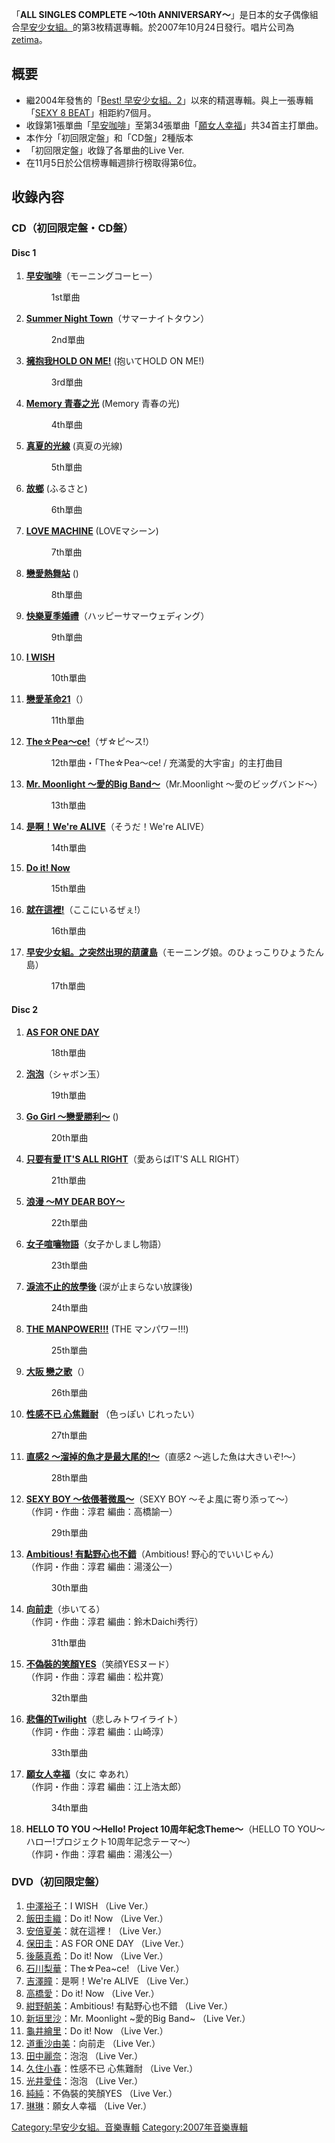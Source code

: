 {{unreferenced|time=2011-06-29T06:06:19+00:00}}
{{Infobox Album
| Name = ALL SINGLES COMPLETE ～10th ANNIVERSARY～
| Cover = MorningMusumeAllSinglesComplete Regular.jpg
| Artist = [[早安少女組。|早安少女組。]]
| Type = 精選輯
| Released = 2007年10月24日
| Recorded = 1998年 - 2007年
| Genre = [[J-POP|J-POP]]
| Length = 
| Label = [[zetima|zetima]]
| Producer = 淳君
| Certification  = 
| Chart position = * 週間最高排名第6位<small>（[[Oricon公信榜|Oricon]]）</small> 
| Reviews = 
| Last album            = [[SEXY_8_BEAT|SEXY 8 BEAT]]<br />2007年
| This album            = '''ALL SINGLES COMPLETE ～10th ANNIVERSARY～'''<br />2007年
| Next album            = [[COVER_YOU|COVER YOU]] <br />2008年
| Misc           = {{Singles
 | Name          = ALL SINGLES COMPLETE ～10th ANNIVERSARY～
 | Type          = 精選輯
 | Single 1      = [[悲傷的Twilight|悲傷的Twilight]]
 | Single 1 date = 2007年4月25日
 | Single 2      = [[願女人幸福|願女人幸福]]
 | Single 2 date = 2007年7月25日
}}
}}
「'''ALL SINGLES COMPLETE ～10th ANNIVERSARY～'''」是日本的女子偶像組合[[早安少女組。|早安少女組。]]的第3枚精選專輯。於2007年10月24日發行。唱片公司為[[zetima|zetima]]。

== 概要 ==
* 繼2004年發售的「[[Best!_早安少女組。2|Best! 早安少女組。2]]」以來的精選專輯。與上一張專輯「[[SEXY_8_BEAT|SEXY 8 BEAT]]」相距約7個月。
* 收錄第1張單曲「[[早安咖啡|早安咖啡]]」至第34張單曲「[[願女人幸福|願女人幸福]]」共34首主打單曲。
* 本作分「初回限定盤」和「CD盤」2種版本
* 「初回限定盤」收錄了各單曲的Live Ver.
* 在11月5日於公信榜專輯週排行榜取得第6位。

==收錄內容==
===CD（初回限定盤・CD盤）===
====Disc 1====
# '''[[早安咖啡|早安咖啡]]'''（モーニングコーヒー）
#:1st單曲
# '''[[Summer_Night_Town|Summer Night Town]]'''（サマーナイトタウン）
#:2nd單曲
# '''[[擁抱我HOLD_ON_ME!|擁抱我HOLD ON ME!]]''' (抱いてHOLD ON ME!)
#:3rd單曲
# '''[[Memory_青春之光|Memory 青春之光]]''' (Memory 青春の光)
#:4th單曲
# '''[[真夏的光線|真夏的光線]]''' (真夏の光線)
#:5th單曲
# '''[[故鄉_(早安少女組。單曲)|故鄉]]''' (ふるさと)
#:6th單曲
# '''[[LOVE_MACHINE|LOVE MACHINE]]''' (LOVEマシーン)
#:7th單曲
# '''[[戀愛熱舞站|戀愛熱舞站]]''' ({{lang|ja|恋のダンスサイト}})
#:8th單曲
# '''[[快樂夏季婚禮|快樂夏季婚禮]]'''（ハッピーサマーウェディング）
#:9th單曲
# '''[[I_WISH|I WISH]]'''
#:10th單曲
# '''[[戀愛革命21|戀愛革命21]]'''（{{lang|ja|恋愛レボリューション21}}）
#:11th單曲
# '''[[The☆Pea～ce!_/_充滿愛的大宇宙|The☆Pea～ce!]]'''（ザ☆ピ〜ス!）
#:12th單曲・「The☆Pea～ce! / 充滿愛的大宇宙」的主打曲目
# '''[[Mr._Moonlight_〜愛的Big_Band〜|Mr. Moonlight 〜愛的Big Band〜]]'''（Mr.Moonlight 〜愛のビッグバンド〜）
#:13th單曲
# '''[[是啊！We're_ALIVE|是啊！We're ALIVE]]'''（そうだ！We're ALIVE）
#:14th單曲
# '''[[Do_it!_Now|Do it! Now]]'''
#:15th單曲
# '''[[就在這裡!|就在這裡!]]'''（ここにいるぜぇ!）
#:16th單曲
# '''[[早安少女組。之突然出現的葫蘆島|早安少女組。之突然出現的葫蘆島]]'''（モーニング娘。のひょっこりひょうたん島）
#:17th單曲

====Disc 2====
# '''[[AS_FOR_ONE_DAY|AS FOR ONE DAY]]'''
#:18th單曲
# '''[[泡泡_(早安少女組。單曲)|泡泡]]'''（シャボン玉）
#:19th單曲
# '''[[Go_Girl_～戀愛勝利～|Go Girl ～戀愛勝利～]]''' ({{lang|ja|Go Girl 〜恋のヴィクトリー〜}})
#:20th單曲
# '''[[只要有愛_IT'S_ALL_RIGHT|只要有愛 IT'S ALL RIGHT]]'''（愛あらばIT'S ALL RIGHT）
#:21th單曲
# '''[[浪漫_～MY_DEAR_BOY～|浪漫 ～MY DEAR BOY～]]'''
#:22th單曲
# '''[[女子喧嚷物語|女子喧嚷物語]]'''（女子かしまし物語）
#:23th單曲
# '''[[淚流不止的放學後|淚流不止的放學後]]''' (涙が止まらない放課後)
#:24th單曲
# '''[[THE_MANPOWER!!!|THE MANPOWER!!!]]''' (THE マンパワー!!!)
#:25th單曲
# '''[[大阪_戀之歌|大阪 戀之歌]]'''（{{lang|ja|大阪 恋の歌}}）
#:26th單曲
# '''[[性感不已_心焦難耐|性感不已 心焦難耐]]''' （色っぽい じれったい）
#:27th單曲
# '''[[直感2_～溜掉的魚才是最大尾的!～|直感2 ～溜掉的魚才是最大尾的!～]]'''（直感2 〜逃した魚は大きいぞ!〜）
#:28th單曲
# '''[[SEXY_BOY_～依偎著微風～|SEXY BOY ～依偎著微風～]]'''（SEXY BOY 〜そよ風に寄り添って〜）<br/>（作詞・作曲：淳君 編曲：高橋諭一）
#:29th單曲
# '''[[Ambitious!_有點野心也不錯|Ambitious! 有點野心也不錯]]'''（Ambitious! 野心的でいいじゃん）<br/>（作詞・作曲：淳君 編曲：湯淺公一）
#:30th單曲
# '''[[向前走_(早安少女組。單曲)|向前走]]'''（歩いてる）<br/>（作詞・作曲：淳君 編曲：鈴木Daichi秀行）
#:31th單曲
# '''[[不偽裝的笑顏YES|不偽裝的笑顏YES]]'''（笑顔YESヌード）<br/>（作詞・作曲：淳君 編曲：松井寛）
#:32th單曲
# '''[[悲傷的Twilight|悲傷的Twilight]]'''（悲しみトワイライト）<br/>（作詞・作曲：淳君  編曲：山崎淳）
#:33th單曲
# '''[[願女人幸福|願女人幸福]]'''（女に 幸あれ）<br/>（作詞・作曲：淳君  編曲：江上浩太郎）
#:34th單曲
# '''HELLO TO YOU 〜Hello! Project 10周年紀念Theme〜'''（HELLO TO YOU〜ハロー!プロジェクト10周年記念テーマ〜）<br/>（作詞・作曲：淳君 編曲：湯浅公一）

===DVD（初回限定盤）===
#[[中澤裕子|中澤裕子]]：I WISH （Live Ver.）
#[[飯田圭織|飯田圭織]]：Do it! Now （Live Ver.）
#[[安倍夏美|安倍夏美]]：就在這裡！（Live Ver.）
#[[保田圭|保田圭]]：AS FOR ONE DAY （Live Ver.）
#[[後藤真希|後藤真希]]：Do it! Now （Live Ver.）
#[[石川梨華|石川梨華]]：The☆Pea~ce! （Live Ver.）
#[[吉澤瞳|吉澤瞳]]：是啊！We're ALIVE （Live Ver.）
#[[高橋愛|高橋愛]]：Do it! Now （Live Ver.）
#[[紺野朝美|紺野朝美]]：Ambitious! 有點野心也不錯 （Live Ver.）
#[[新垣里沙|新垣里沙]]：Mr. Moonlight ~愛的Big Band~ （Live Ver.）
#[[龜井繪里|龜井繪里]]：Do it! Now （Live Ver.）
#[[道重沙由美|道重沙由美]]：向前走 （Live Ver.）
#[[田中麗奈_(早安少女組)|田中麗奈]]：泡泡 （Live Ver.）
#[[久住小春|久住小春]]：性感不已 心焦難耐 （Live Ver.）
#[[光井愛佳|光井愛佳]]：泡泡 （Live Ver.）
#[[李純_(歌手)|純純]]：不偽裝的笑顏YES （Live Ver.）
#[[錢琳|琳琳]]：願女人幸福 （Live Ver.）

{{早安少女組。}}

[[Category:早安少女組。音樂專輯|Category:早安少女組。音樂專輯]]
[[Category:2007年音樂專輯|Category:2007年音樂專輯]]